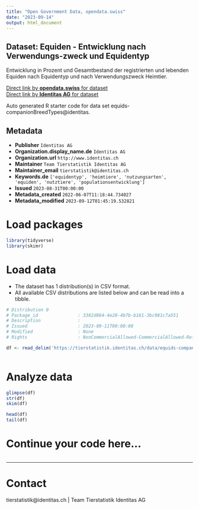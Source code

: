 ```yaml
---
title: "Open Government Data, opendata.swiss"
date: "2023-09-14"
output: html_document
---
```


## Dataset: Equiden - Entwicklung nach Verwendungs-zweck und Equidentyp

Entwicklung in Prozent und Gesamtbestand der registrierten und lebenden Equiden nach Equidentyp und nach Verwendungszweck Heimtier. 

[Direct link by **opendata.swiss** for dataset](https://opendata.swiss/de/dataset/equiden-entwicklung-nach-verwendungszweck-und-equidentyp)<br>
[Direct link by **Identitas AG** for dataset](https://tierstatistik.identitas.ch/)

Auto generated R starter code for data set equids-companionBreedTypes@identitas.

## Metadata

- **Publisher** `Identitas AG`
- **Organization.display_name.de** `Identitas AG`
- **Organization.url** `http://www.identitas.ch`
- **Maintainer** `Team Tierstatistik Identitas AG`
- **Maintainer_email** `tierstatistik@identitas.ch`
- **Keywords.de** `['equidentyp', 'heimtiere', 'nutzungsarten', 'equiden', 'nutztiere', 'populationsentwicklung']`
- **Issued** `2023-08-31T00:00:00`
- **Metadata_created** `2022-06-07T11:18:44.734027`
- **Metadata_modified** `2023-09-12T01:45:19.532821`


# Load packages

```r

library(tidyverse)
library(skimr)

```

# Load data

-   The dataset has 1 distribution(s) in CSV format.
-   All available CSV distributions are listed below and can be read into a tibble.

```r

# Distribution 0
# Package_id               : 3382d864-4e20-4b7b-b161-3bc981c7a551
# Description              : 
# Issued                   : 2023-09-11T00:00:00
# Modified                 : None
# Rights                   : NonCommercialAllowed-CommercialAllowed-ReferenceRequired

df <- read_delim('https://tierstatistik.identitas.ch/data/equids-companionBreedTypes.csv')



```

# Analyze data

```r

glimpse(df)
str(df)
skim(df)

head(df)
tail(df)

```

# Continue your code here...

```r

```

------------------------------------------------------------------------

# Contact

tierstatistik@identitas.ch | Team Tierstatistik Identitas AG
